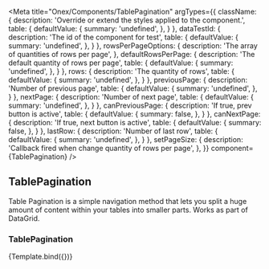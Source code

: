 

<Meta
    title="Onex/Components/TablePagination"
    argTypes={{
        className: {
            description: 'Override or extend the styles applied to the component.',
            table: {
                defaultValue: {
                    summary: 'undefined',
                },
            }
        },
        dataTestId: {
            description: 'The id of the component for test',
            table: {
                defaultValue: {
                    summary: 'undefined',
                },
            }
        },
      rowsPerPageOptions: {
          description: 'The array of quantities of rows per page',
        },
        defaultRowsPerPage: {
          description: 'The default quantity of rows per page',
          table: {
              defaultValue: {
                  summary: 'undefined',
              },
          }
        },
        rows: {
          description: 'The quantity of rows',
          table: {
              defaultValue: {
                  summary: 'undefined',
              },
          }
        },
        previousPage: {
          description: 'Number of previous page',
          table: {
            defaultValue: {
              summary: 'undefined',
            },
          }
        },
        nextPage: {
          description: 'Number of next page',
          table: {
            defaultValue: {
              summary: 'undefined',
            },
          }
        },
        canPreviousPage: {
          description: 'If true, prev button is active',
          table: {
            defaultValue: {
              summary: false,
            },
          }
        },
      canNextPage: {
        description: 'If true, next button is active',
        table: {
          defaultValue: {
            summary: false,
          },
        }
      },
      lastRow: {
        description: 'Number of last row',
        table: {
          defaultValue: {
            summary: 'undefined',
          },
        }
      },
      setPageSize: {
        description: 'Callback fired when change quantity of rows per page',
      },
    }}
    component={TablePagination}
/>


## TablePagination

Table Pagination is a simple navigation method that lets you split a huge amount of content within your tables into smaller parts.
Works as part of DataGrid.

### TablePagination
<Canvas>
    <Story
        height="12rem"
        name="Demo"
        args={{
            className: 'table-pagination',
            dataTestId: 'table-pagination-id',
            rowsPerPageOptions: [5, 10, 20],
            defaultRowsPerPage: 10,
            rows: 100,
            lastRow: 10,
        }}>
        {Template.bind({})}
    </Story>
</Canvas>

<ArgsTable story="Demo" />
